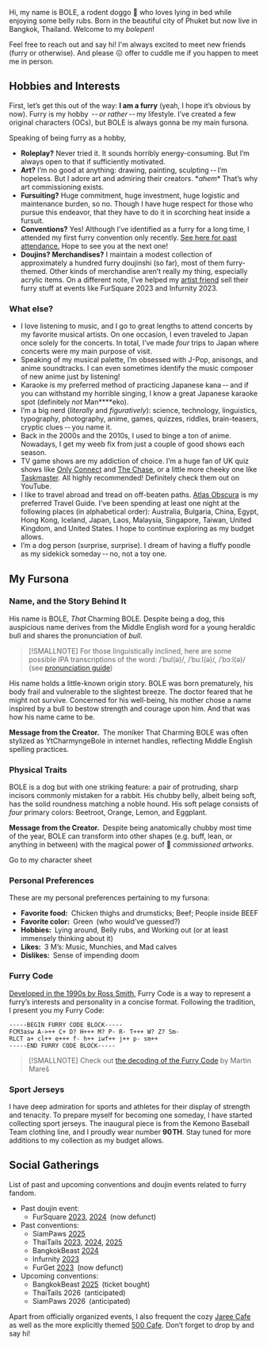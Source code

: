 
<span class="tracking-wider"><span class="text-xl">H</span><span class="text-lg">i</span></span>,
my name is <span class="bole">BOLE</span>,
a rodent doggo 🐶 who loves lying in bed while enjoying some belly rubs.
Born in the beautiful city of Phuket but now live in Bangkok, Thailand.
Welcome to my <em class="brighter-80">bolepen</em>!

Feel free to reach out and say hi! I'm always excited to meet new friends <span class="muted">(furry or otherwise)</span>.
And please 😖 offer to cuddle me if you happen to meet me in person.


## Hobbies and Interests

First, let’s get this out of the way: **I am a furry** <span class="muted">(yeah, I hope it’s obvious by now)</span>.
Furry is my hobby <span class="muted"> -- *or rather* -- </span>my lifestyle.
I’ve created a few original characters (OCs),
but <span class="bole">BOLE</span> is always gonna be my main fursona.

Speaking of being furry as a hobby,

- **Roleplay?**
  Never tried it. It sounds horribly energy-consuming.
  But I’m always open to that if sufficiently motivated.
- **Art?**
  I’m no good at anything: drawing, painting, sculpting -- I’m hopeless.
  But I adore art and admiring their creators. <span class="muted">\**ahem*\*</span>
  That’s why art commissioning exists.
- **Fursuiting?**
  Huge commitment, huge investment, huge logistic and maintenance burden, so no.
  Though I have huge respect for those who pursue this endeavor,
  that they have to do it in scorching heat inside a fursuit.
- **Conventions?**
  Yes! Although I’ve identified as a furry for a long time,
  I attended my first furry convention only recently.
  [See here for past attendance.](#social-gatherings) <span class="muted">Hope to see you at the next one!</span>
- **Doujins? Merchandises?**
  I maintain a modest collection of approximately a hundred furry doujinshi <span class="muted">(so far)</span>, most of them furry-themed. Other kinds of
  merchandise aren’t really my thing, especially acrylic items. On a different
  note, I’ve helped my [artist friend](https://www.facebook.com/Kalon.Ezhno)
  sell their furry stuff at events like FurSquare 2023 and Infurnity 2023.

### What else?

- I love listening to music, and I go to great lengths
  to attend concerts by my favorite musical artists.
  On one occasion, I even traveled to Japan once solely for the concerts.
  In total, I’ve made *four* trips to Japan where concerts were my main purpose of visit.
- Speaking of my musical palette, I’m obsessed with J-Pop, anisongs, and anime soundtracks.
  I can even sometimes identify the music composer of new anime just by listening!
- Karaoke is my preferred method of practicing Japanese kana -- and
  if you can withstand my horrible singing,
  I know a great Japanese karaoke spot <span class="muted">(definitely *not* Man\*\*\*\*eko)</span>.
- I’m a big nerd <span class="muted">(*literally* and *figuratively*)</span>:
  science, technology, linguistics, typography, photography, anime, games,
  quizzes, riddles, brain-teasers, cryptic clues -- you name it.
- Back in the 2000s and the 2010s, I used to binge a ton of anime.
  Nowadays, I get my weeb fix from just a couple of good shows each season.
- TV game shows are my addiction of choice.
  I’m a huge fan of UK quiz shows like
  [Only Connect](https://www.ukgameshows.com/ukgs/Only_Connect_\(2\))
  and [The Chase](https://www.ukgameshows.com/ukgs/The_Chase),
  or a little more cheeky one like [Taskmaster](https://www.ukgameshows.com/ukgs/Taskmaster). <span class="muted">All highly recommended! Definitely check them out on YouTube.</span>
- I like to travel abroad and tread on off-beaten paths.
  [Atlas Obscura](https://www.atlasobscura.com/articles/all-places-in-the-atlas-on-one-map)
  is my preferred Travel Guide.
  I’ve been spending at least one night at the following places <span class="muted">(in alphabetical order)</span>: Australia, Bulgaria,
  China, Egypt, Hong Kong, Iceland, Japan, Laos, Malaysia, Singapore, Taiwan,
  United Kingdom, and United States. I hope to continue exploring as my budget
  allows.
- I’m a dog person <span class="muted">(surprise, surprise)</span>.
  I dream of having a fluffy poodle as my sidekick someday -- no, not a toy one.


## My Fursona

### Name, and the Story Behind It

His name is <span class="bole">BOLE</span>, <span class="bole">*That* Charming BOLE</span>.
Despite being a dog, this auspicious name derives from the Middle English word
for a young heraldic bull and shares the pronunciation of <em>bull</em>.

> \[!SMALLNOTE]
> For those linguistically inclined, here are some possible IPA transcriptions of the word:
> <span class="ipa">/ˈbul(ə)/</span>, <span class="ipa">/ˈbuːl(ə)/</span>,
> <span class="ipa">/ˈbɔːl(ə)/</span>
> (see [pronunciation guide](https://en.wiktionary.org/wiki/Appendix:Middle_English_pronunciation))

His name holds a little-known origin story. <span class="bole">BOLE</span> was born prematurely, his body frail and
vulnerable to the slightest breeze. The doctor feared that he might not survive.
Concerned for his well-being, his mother chose a name inspired by a bull to
bestow strength and courage upon him. And that was how his name came to be.

**Message from the Creator.** The moniker <span class="bole">That Charming BOLE</span> was often stylized as <span class="bole before:content-[open-quote] after:content-[close-quote]"><span class="px-px">YtCharmyngeBole</span></span>
in internet handles, reflecting Middle English spelling practices.

### Physical Traits

<span class="bole">BOLE</span> is a dog but with one striking feature: a pair of
protruding, sharp incisors commonly mistaken for a rabbit. His chubby belly,
albeit being soft, has the solid roundness matching a noble hound. His soft
pelage consists of *four* primary colors:
<span class="px-px text-beetroot "><Icon name="heroicons--square-2-stack-16-solid" /> Beetroot</span>,
<span class="px-px text-orange "><Icon name="heroicons--square-2-stack-16-solid" /> Orange</span>,
<span class="px-px text-lemon "><Icon name="heroicons--square-2-stack-16-solid" /> Lemon</span>, and
<span class="px-px text-eggplant "><Icon name="heroicons--square-2-stack-16-solid" /> Eggplant</span>.

**Message from the Creator.** Despite being anatomically chubby most time of the year, <span class="bole">BOLE</span> can transform into other shapes (e.g. buff, lean,
or anything in between) with the magical power of 💸 *commissioned artworks*.

<LinkButton href="/bole-character-sheet"><span class="hyperlink-underline">Go to my character sheet</span> <Icon name="mingcute--arrow-right-fill motion-safe:animate-go-next" /></LinkButton>

### Personal Preferences

These are my personal preferences pertaining to my fursona:

- **Favorite food:** Chicken thighs and drumsticks; Beef; People inside BEEF
- **Favorite color:** Green <span class="muted">(who would’ve guessed?)</span>
- **Hobbies:** Lying around, Belly rubs, and Working out <span class="muted">(or at least immensely thinking about it)</span>
- **Likes:** 3 M’s: Music, Munchies, and Mad calves
- **Dislikes:** Sense of impending doom

### Furry Code

[Developed in the 1990s by Ross Smith](https://www.captainpackrat.com/furry/furcode.htm),
Furry Code is a way to represent a furry’s interests and personality in a concise format.
Following the tradition, I present you my Furry Code:

```rfc7468 title="bole.furrycode.txt"
-----BEGIN FURRY CODE BLOCK-----
FCM3asw A->++ C+ D? H+++ M? P- R- T+++ W? Z? Sm-
RLCT a+ cl++ e+++ f- h++ iwf++ j++ p- sm++
-----END FURRY CODE BLOCK-----
```

> \[!SMALLNOTE]
> Check out [the decoding of the Furry
> Code](https://mj.ucw.cz/furry/?code=FCM3asw+A-%3e%2b%2b+C%2b+D%3f+H%2b%2b%2b+M%3f+P-+R-+T%2b%2b%2b+W%3f+Z%3f+Sm-+RLCT+a%2b+cl%2b%2b+e%2b%2b%2b+f-+h%2b%2b+iwf%2b%2b+j%2b%2b+p-+sm%2b%2b)
> by Martin Mareš

### Sport Jerseys

I have deep admiration for sports and athletes for their display of strength and tenacity.
To prepare myself for becoming one someday, I have started collecting sport jerseys.
The inaugural piece is from the Kemono Baseball Team clothing line, and I proudly wear number
<span class="lining-nums">**90 ⁠TH**.</span>
Stay tuned for more additions to my collection as my budget allows.


## Social Gatherings

List of past and upcoming conventions and doujin events related to furry fandom.

- Past doujin event:
  - FurSquare [2023](https://web.archive.org/web/20230319063104/https://fsq.anthro.asia/2023/index-EN),
    [2024](https://web.archive.org/web/20240902183421/https://fsq.anthro.asia/2024/home-EN) <span class="muted">(now defunct)</span>
- Past conventions:
  - SiamPaws [2025](https://web.archive.org/web/20250622180128/https://www.siampaws.com/th)
  - ThaiTails [2023](https://web.archive.org/web/20230325101236/https://thaitails.net/en/),
    [2024](https://web.archive.org/web/20240326162159/https://thaitails.net/home2024/),
    [2025](https://2025.thaitails.net/)
  - BangkokBeast [2024](https://bangkokbeasts.com/2024/)
  - Infurnity [2023](https://web.archive.org/web/20231001025323/https://www.infurnity.com/en/)
  - FurGet [2023](https://web.archive.org/web/20240223063102/https://furget.anthro.asia/2023) <span class="muted">(now defunct)</span>
- Upcoming conventions:
  - BangkokBeast [2025](https://bangkokbeasts.com/2025/) <span class="muted">(ticket bought)</span>
  - ThaiTails 2026 <span class="muted">(anticipated)</span>
  - SiamPaws 2026 <span class="muted">(anticipated)</span>

Apart from officially organized events,
I also frequent the cozy [Jaree Cafe](https://www.facebook.com/JareeCafe)
as well as the more explicitly themed [500 Cafe](https://www.facebook.com/500cafebangkok/).
Don’t forget to drop by and say hi!

